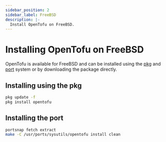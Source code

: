 ```yaml
---
sidebar_position: 2
sidebar_label: FreeBSD
description: |-
  Install OpenTofu on FreeBSD.
---
```



# Installing OpenTofu on FreeBSD

OpenTofu is available for FreeBSD and can be installed using the [pkg](https://pkgs.org/download/opentofu) and [port](https://cgit.freebsd.org/ports/commit/?id=f49b835b51fd5d92138706c32523c6f361740eac) system or by downloading the package directly.

## Installing using the pkg

```bash
pkg update -f
pkg install opentofu
```

## Installing the port

```bash
portsnap fetch extract
make -C /usr/ports/sysutils/opentofu install clean
```
